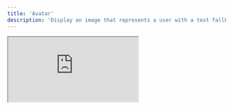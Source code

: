 ```yaml
---
title: 'Avatar'
description: 'Display an image that represents a user with a text fallback.'
---
```


<iframe
  style={{ width: '100%', height: '378px', borderRadius: 12 }}
  src="https://ng-primitives.github.io/ng-primitives/#/examples/avatar"
/>

## Usage

Assemble the avatar directives in your template.

```html
<span ngpAvatar>
  <img ngpAvatarImage src="..." alt="..." />
  <span ngpAvatarFallback>NG</span>
</span>
```

## API Reference

The following directives are available to import from the `@ng-primitives/ng-primitives` package:

### NgpAvatarDirective

There are no inputs or outputs for this directive.

### NgpAvatarImageDirective

There are no inputs or outputs for this directive.

### NgpAvatarFallbackDirective

<ResponseField name="ngpAvatarFallbackDelay" type="number" default="0">
  Define a delay before the fallback is shown. This is useful to only show the fallback for those
  with slower connections.
</ResponseField>

## Global Configuration

You can configure the default options for all avatars in your application by using the `provideNgpAvatarConfig` function in a providers array.

```ts
import { provideAvatarConfig } from '@ng-primitives/ng-primitives';

bootstrapApplication(AppComponent, {
  providers: [provideAvatarConfig({ delay: 1000 })],
});
```

### NgpAvatarConfig

<ResponseField name="delay" type="number">
  Define a delay before the fallback is shown. This is useful to only show the fallback for those
  with slower connections.
</ResponseField>

## Schematics

You can use our schematic to generate a new avatar component.

<CodeGroup>

```bash Angular CLI
ng generate @ng-primitives/ng-primitives:avatar
```

```bash Nx
nx generate @ng-primitives/ng-primitives:avatar
```

</CodeGroup>

### Options

<ResponseField name="name" type="string">
  The name of the component.
</ResponseField>

<ResponseField name="project" type="string">
  The name of the project to add the component to.
</ResponseField>

<ResponseField name="path" type="string">
  The path to create the component.
</ResponseField>
